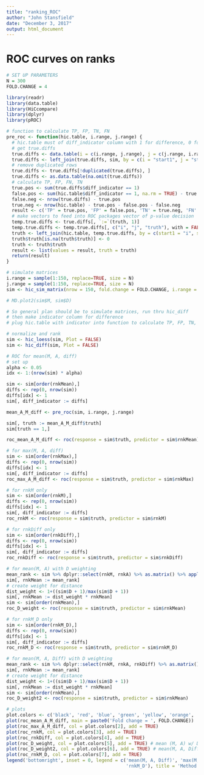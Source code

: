 ---
title: "ranking_ROC"
author: "John Stansfield"
date: "December 3, 2017"
output: html_document
---

# ROC curves on ranks

```{r}
# SET UP PARAMETERS
N = 300
FOLD.CHANGE = 4
```


```{r}
library(readr)
library(data.table)
library(HiCcompare)
library(dplyr)
library(pROC)
```


```{r}
# function to calculate TP, FP, TN, FN
pre_roc <- function(hic.table, i.range, j.range) {
  # hic.table must of diff_indicator column with 1 for difference, 0 for no difference
  # get true.diffs
  true.diffs <- data.table(i = c(i.range, j.range), j = c(j.range, i.range))
  true.diffs <- left_join(true.diffs, sim, by = c(i = "start1", j = "start2"))
  # remove duplicated rows
  true.diffs <- true.diffs[!duplicated(true.diffs), ]
  true.diffs <- as.data.table(na.omit(true.diffs))
  # calculate TP, FP, FN, TN
  true.pos <- sum(true.diffs$diff_indicator == 1)
  false.pos <- sum(hic.table$diff_indicator == 1, na.rm = TRUE) - true.pos
  false.neg <- nrow(true.diffs) - true.pos
  true.neg <- nrow(hic.table) - true.pos - false.pos - false.neg
  result <- c('TP' = true.pos, 'FP' = false.pos, 'TN' = true.neg, 'FN' = false.neg)
  # make vectors to feed into ROC packages vector of p-value decision
  temp.true.diffs <- true.diffs[, `:=`(truth, 1)]
  temp.true.diffs <- temp.true.diffs[, c("i", "j", "truth"), with = FALSE]
  truth <- left_join(hic.table, temp.true.diffs, by = c(start1 = "i", start2 = "j"))
  truth$truth[is.na(truth$truth)] <- 0
  truth <- truth$truth
  result <- list(values = result, truth = truth)
  return(result)
}
```


```{r}
# simulate matrices
i.range = sample(1:150, replace=TRUE, size = N)
j.range = sample(1:150, replace=TRUE, size = N)
sim <- hic_sim_matrix(nrow = 150, fold.change = FOLD.CHANGE, i.range = i.range, j.range = j.range)

# MD.plot2(sim$M, sim$D)

# So general plan should be to simulate matrices, run thru hic_diff
# then make indicator column for difference
# plug hic.table with indicator into function to calculate TP, FP, TN, FN as done in hic_simulate

# normalize and rank
sim <- hic_loess(sim, Plot = FALSE)
sim <- hic_diff(sim, Plot = FALSE)

# ROC for mean(M, A, diff)
# set up
alpha <- 0.05
idx <- 1:(nrow(sim) * alpha)

sim <- sim[order(rnkMean),]
diffs <- rep(0, nrow(sim))
diffs[idx] <- 1
sim[, diff_indicator := diffs]

mean_A_M_diff <- pre_roc(sim, i.range, j.range)

sim[, truth := mean_A_M_diff$truth]
sim[truth == 1,]

roc_mean_A_M_diff <- roc(response = sim$truth, predictor = sim$rnkMean)

# for max(M, A, diff)
sim <- sim[order(rnkMax),]
diffs <- rep(0, nrow(sim))
diffs[idx] <- 1
sim[, diff_indicator := diffs]
roc_max_A_M_diff <- roc(response = sim$truth, predictor = sim$rnkMax)

# for rnkM only
sim <- sim[order(rnkM),]
diffs <- rep(0, nrow(sim))
diffs[idx] <- 1
sim[, diff_indicator := diffs]
roc_rnkM <- roc(response = sim$truth, predictor = sim$rnkM)

# for rnkDiff only
sim <- sim[order(rnkDiff),]
diffs <- rep(0, nrow(sim))
diffs[idx] <- 1
sim[, diff_indicator := diffs]
roc_rnkDiff <- roc(response = sim$truth, predictor = sim$rnkDiff)

# for mean(M, A) with D weighting
mean_rank <- sim %>% dplyr::select(rnkM, rnkA) %>% as.matrix() %>% apply(., 1, mean)
sim[, rnkMean := mean_rank]
# create weight for distance
dist_weight <- 1+((sim$D + 1)/max(sim$D + 1))
sim[, rnkMean := dist_weight * rnkMean]
sim <- sim[order(rnkMean),]
roc_D_weight <- roc(response = sim$truth, predictor = sim$rnkMean)

# for rnkM_D only
sim <- sim[order(rnkM_D),]
diffs <- rep(0, nrow(sim))
diffs[idx] <- 1
sim[, diff_indicator := diffs]
roc_rnkM_D <- roc(response = sim$truth, predictor = sim$rnkM_D)

# for mean(M, A, Diff) with D weighting
mean_rank <- sim %>% dplyr::select(rnkM, rnkA, rnkDiff) %>% as.matrix() %>% apply(., 1, mean)
sim[, rnkMean := mean_rank]
# create weight for distance
dist_weight <- 1+((sim$D + 1)/max(sim$D + 1))
sim[, rnkMean := dist_weight * rnkMean]
sim <- sim[order(rnkMean),]
roc_D_weight2 <- roc(response = sim$truth, predictor = sim$rnkMean)

# plots
plot.colors <- c('black', 'red', 'blue', 'green', 'yellow', 'orange', 'purple')
plot(roc_mean_A_M_diff, main = paste0('Fold change = ', FOLD.CHANGE))
plot(roc_max_A_M_diff, col = plot.colors[2], add = TRUE)
plot(roc_rnkM, col = plot.colors[3], add = TRUE)
plot(roc_rnkDiff, col = plot.colors[4], add = TRUE)
plot(roc_D_weight, col = plot.colors[5], add = TRUE) # mean (M, A) w/ Dist weight
plot(roc_D_weight2, col = plot.colors[6], add = TRUE) # mean(M, A, Diff) w/ dist weight
plot(roc_rnkM_D, col = plot.colors[7], add = TRUE)
legend('bottomright', inset = 0, legend = c('mean(M, A, Diff)', 'max(M, A, Diff)', 'rnkM', 'rnkDiff', 'mean(M, A)*D_weight', 'mean(M, A, diff)*D_weight',
                                            'rnkM_D'), title = 'Method', fill = plot.colors, horiz = F)
```





